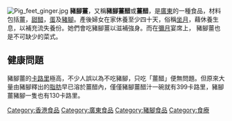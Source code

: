 [[File:Pig_feet_ginger.jpg|thumb]]
'''豬腳薑'''，又稱'''豬腳薑醋'''或'''薑醋'''，是[[廣東|廣東]]的一種食品，材料包括[[薑|薑]]，[[甜醋|甜醋]]，[[蛋|蛋]]及[[豬腳|豬腳]]。產後婦女在家休養至少四十天，俗稱[[坐月|坐月]]，藉休養生息，以補充流失養份。她們會吃豬腳薑以滋補強身。而在[[彌月|彌月]]宴席上， 豬腳薑也是不可缺少的菜式。

==健康問題==

豬腳薑的[[卡路里|卡路里]]極高，不少人誤以為不吃豬腳，只吃「薑醋」便無問題。但原來大量由豬腳釋出的[[脂肪|脂肪]]早已溶於薑醋內，僅僅豬腳薑醋汁一碗就有399卡路里，豬腳薑豬腳一隻也有130卡路里。



{{food-stub}}

[[Category:香港食品|Category:香港食品]]
[[Category:廣東食品|Category:廣東食品]]
[[Category:豬腳食品|Category:豬腳食品]]
[[Category:食療|Category:食療]]